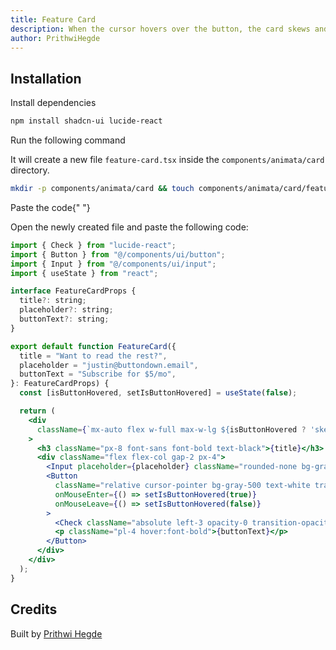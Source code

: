 ```yaml
---
title: Feature Card
description: When the cursor hovers over the button, the card skews and the check mark appears.
author: PrithwiHegde
---
```


<ComponentPreview name="card-feature-card--docs" />

## Installation

<Steps>
<Step>Install dependencies</Step>

```bash
npm install shadcn-ui lucide-react
```

<Step>Run the following command</Step>

It will create a new file `feature-card.tsx` inside the `components/animata/card` directory.

```bash
mkdir -p components/animata/card && touch components/animata/card/feature-card.tsx
```

<Step>Paste the code</Step>{" "}

Open the newly created file and paste the following code:

```jsx file=<rootDir>/animata/card/feature-card.tsx
import { Check } from "lucide-react";
import { Button } from "@/components/ui/button";
import { Input } from "@/components/ui/input";
import { useState } from "react";

interface FeatureCardProps {
  title?: string;
  placeholder?: string;
  buttonText?: string;
}

export default function FeatureCard({
  title = "Want to read the rest?",
  placeholder = "justin@buttondown.email",
  buttonText = "Subscribe for $5/mo",
}: FeatureCardProps) {
  const [isButtonHovered, setIsButtonHovered] = useState(false);

  return (
    <div
      className={`mx-auto flex w-full max-w-lg ${isButtonHovered ? 'skew-x-0 skew-y-0' : '-skew-x-3 skew-y-2'} flex-col gap-2 rounded-lg bg-white py-6 transition-transform duration-300`}
    >
      <h3 className="px-8 font-sans font-bold text-black">{title}</h3>
      <div className="flex flex-col gap-2 px-4">
        <Input placeholder={placeholder} className="rounded-none bg-gray-100" />
        <Button
          className="relative cursor-pointer bg-gray-500 text-white transition-all duration-300 hover:bg-green-600"
          onMouseEnter={() => setIsButtonHovered(true)}
          onMouseLeave={() => setIsButtonHovered(false)}
        >
          <Check className="absolute left-3 opacity-0 transition-opacity duration-300 group-hover:opacity-100" />
          <p className="pl-4 hover:font-bold">{buttonText}</p>
        </Button>
      </div>
    </div>
  );
}
```

</Steps>

## Credits

Built by [Prithwi Hegde](https://github.com/Prithwi32)
